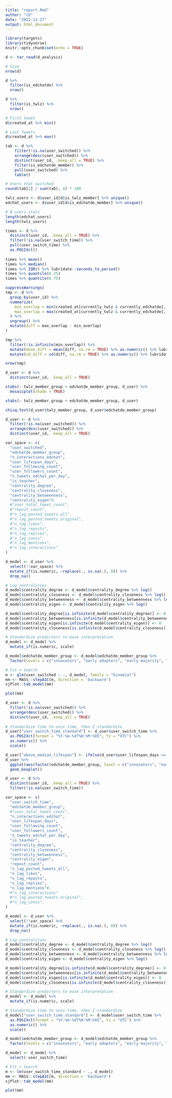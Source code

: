 ```yaml
---
title: "report.Rmd"
author: "cb"
date: "2022-11-27"
output: html_document
---
```


```r
library(targets)
library(tidyverse)
knitr::opts_chunk$set(echo = TRUE)
```

```r
d <- tar_read(d_analysis)
```

```r

# Size
nrow(d)

d %>% 
  filter(is_edchatde) %>% 
  nrow()

d %>% 
  filter(is_twlz) %>% 
  nrow()

# First tweet
d$created_at %>% min()

# Last Tweets
d$created_at %>% max()

tab <- d %>%
    filter(!is.na(user_switched)) %>% 
    arrange(desc(user_switched)) %>%
    distinct(user_id, .keep_all = TRUE) %>% 
    filter(is_edchatde_member) %>% 
    pull(user_switched) %>%
    table()

# Users that switched
round(tab[2] / sum(tab), 4) * 100

twlz_users <- d$user_id[d$is_twlz_member] %>% unique()
edchat_users <- d$user_id[d$is_edchatde_member] %>% unique()

# N users stats
length(edchat_users)
length(twlz_users)

times <- d %>% 
  distinct(user_id, .keep_all = TRUE) %>% 
  filter(!is.na(user_switch_time)) %>% 
  pull(user_switch_time) %>% 
  as.POSIXct()
  
times %>% mean()
times %>% median()
times %>% IQR() %>% lubridate::seconds_to_period()
times %>% quantile(0.25)
times %>% quantile(0.75)

suppressWarnings(
tmp <- d %>% 
  group_by(user_id) %>% 
  summarize(
    min_overlap = min(created_at[currently_twlz & currently_edchatde], na.rm = TRUE),
    max_overlap = max(created_at[currently_twlz & currently_edchatde], na.rm = TRUE)
  ) %>% 
  ungroup() %>% 
  mutate(diff = max_overlap - min_overlap)
)

tmp %>% 
  filter(!is.infinite(min_overlap)) %>% 
  mutate(mean_diff = mean(diff, na.rm = TRUE) %>% as.numeric() %>% lubridate::seconds_to_period()) %>% 
  mutate(sd_diff = sd(diff, na.rm = TRUE) %>% as.numeric() %>% lubridate::seconds_to_period())

nrow(tmp)
```

```r

d_user <- d %>%
  distinct(user_id, .keep_all = TRUE)

xtabs(~ twlz_member_group + edchatde_member_group, d_user) %>%
  mosaicplot(shade = TRUE)

xtabs(~ twlz_member_group + edchatde_member_group, d_user)

chisq.test(d_user$twlz_member_group, d_user$edchatde_member_group)

```

```r

d_user <- d %>%
  filter(!is.na(user_switched)) %>% 
  arrange(desc(user_switched)) %>%
  distinct(user_id, .keep_all = TRUE)

var_space <- c(
  "user_switched",
  "edchatde_member_group",
  "n_interactions_edchat",
  "user_lifespan_days",
  "user_following_count",
  "user_followers_count",
  "n_tweets_edchat_per_day",
  "is_teacher",
  "centrality_degree",
  "centrality_closeness",
  "centrality_betweenness",
  "centrality_eigen"#,
  #"user_total_tweet_count",
  #"repost_count",
  #"n_lag_posted_tweets_all",
  #"n_lag_posted_tweets_original",
  #"n_lag_likes",
  #"n_lag_reposts",
  #"n_lag_replies",
  #"n_lag_convs",
  #"n_lag_mentions",
  #"n_lag_interactions"
)

d_model <- d_user %>%
  select(!!var_space) %>%
  mutate_if(is.numeric, ~replace(., is.na(.), 0)) %>% 
  drop_na()

# Log centralities
d_model$centrality_degree <- d_model$centrality_degree %>% log()
d_model$centrality_closeness <- d_model$centrality_closeness %>% log()
d_model$centrality_betweenness <- d_model$centrality_betweenness %>% log()
d_model$centrality_eigen <- d_model$centrality_eigen %>% log()

d_model$centrality_degree[is.infinite(d_model$centrality_degree)] <- 0
d_model$centrality_betweenness[is.infinite(d_model$centrality_betweenness)] <- 0
d_model$centrality_eigen[is.infinite(d_model$centrality_eigen)] <- 0
d_model$centrality_closeness[is.infinite(d_model$centrality_closeness)] <- 0

# Standardize predictors to ease interpretation
d_model <- d_model %>%
  mutate_if(is.numeric, scale)

d_model$edchatde_member_group <- d_model$edchatde_member_group %>% 
  factor(levels = c("innovators", "early adopters", "early majority", "late majority", "laggards"))

# Fit + Search
m <- glm(user_switched ~ ., d_model, family = "binomial")
mm <- MASS::stepAIC(m, direction = 'backward')
sjPlot::tab_model(mm)

plot(mm)


```

```r

d_user <- d %>%
  filter(!is.na(user_switched)) %>% 
  arrange(desc(user_switched)) %>%
  distinct(user_id, .keep_all = TRUE)
  
# Standardize time to unix time, then Z standardize
d_user["user_switch_time_standard"] <- d_user$user_switch_time %>%
  as.POSIXct(format = "%Y-%m-%dT%H:%M:%OS", tz = "UTC") %>%
  as.numeric() %>%
  scale()

d_user["above_median_lifespan"] <- ifelse(d_user$user_lifespan_days >= median(d_user$user_lifespan_days), "high", "low")
d_user %>%
  ggplot(aes(factor(edchatde_member_group, level = c("innovators", "early adopters", "early majority", "late majority", "laggards")), user_switch_time_standard, fill = above_median_lifespan)) +
  geom_boxplot()


```

```r

d_user <- d %>%
  distinct(user_id, .keep_all = TRUE) %>%
  filter(!is.na(user_switch_time))

var_space <- c(
  "user_switch_time",
  "edchatde_member_group",
  #"user_total_tweet_count",
  "n_interactions_edchat",
  "user_lifespan_days",
  "user_following_count",
  "user_followers_count",
  "n_tweets_edchat_per_day",
  "is_teacher",
  "centrality_degree",
  "centrality_closeness",
  "centrality_betweenness",
  "centrality_eigen",
  "repost_count",
  "n_lag_posted_tweets_all",
  "n_lag_likes",
  "n_lag_reposts",
  "n_lag_replies",
  "n_lag_mentions"#,
  #"n_lag_interactions"
  #"n_lag_posted_tweets_original",
  #"n_lag_convs",
)

d_model <- d_user %>%
  select(!!var_space) %>%
  mutate_if(is.numeric, ~replace(., is.na(.), 0)) %>% 
  drop_na()

# Log centralities
d_model$centrality_degree <- d_model$centrality_degree %>% log()
d_model$centrality_closeness <- d_model$centrality_closeness %>% log()
d_model$centrality_betweenness <- d_model$centrality_betweenness %>% log()
d_model$centrality_eigen <- d_model$centrality_eigen %>% log()

d_model$centrality_degree[is.infinite(d_model$centrality_degree)] <- 0
d_model$centrality_betweenness[is.infinite(d_model$centrality_betweenness)] <- 0
d_model$centrality_eigen[is.infinite(d_model$centrality_eigen)] <- 0
d_model$centrality_closeness[is.infinite(d_model$centrality_closeness)] <- 0

# Standardize predictors to ease interpretation
d_model <- d_model %>%
  mutate_if(is.numeric, scale)

# Standardize time to unix time, then Z standardize
d_model["user_switch_time_standard"] <- d_model$user_switch_time %>%
  as.POSIXct(format = "%Y-%m-%dT%H:%M:%OS", tz = "UTC") %>%
  as.numeric() %>%
  scale()

d_model$edchatde_member_group <- d_model$edchatde_member_group %>% 
  factor(levels = c("innovators", "early adopters", "early majority", "late majority", "laggards"))

d_model <- d_model %>% 
  select(-user_switch_time)

# Fit + Search
m <- lm(user_switch_time_standard ~ ., d_model)
mm <- MASS::stepAIC(m, direction = 'backward')
sjPlot::tab_model(mm)

plot(mm)

```


